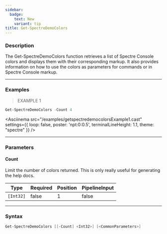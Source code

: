 ```yaml
---
sidebar:
  badge:
    text: New
    variant: tip
title: Get-SpectreDemoColors
---
```









### Description

The Get-SpectreDemoColors function retrieves a list of Spectre Console colors and displays them with their corresponding markup. 
It also provides information on how to use the colors as parameters for commands or in Spectre Console markup.



---


### Examples
> EXAMPLE 1

```powershell
Get-SpectreDemoColors -Count 4
```
<Asciinema
    src="/examples/getspectredemocolorsExample1.cast"
    settings={{
        loop: false,
        poster: 'npt:0:0.5',
        terminalLineHeight: 1.1,
        theme: "spectre"
    }}
/>


---


### Parameters
#### **Count**

Limit the number of colors returned. This is only really useful for generating the help docs.






|Type     |Required|Position|PipelineInput|
|---------|--------|--------|-------------|
|`[Int32]`|false   |1       |false        |





---


### Syntax
```powershell
Get-SpectreDemoColors [[-Count] <Int32>] [<CommonParameters>]
```

